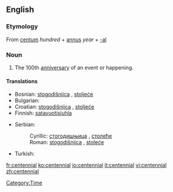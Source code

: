 ==English==

===Etymology===
From {{etyl|la}} [[centum]] ''hundred'' + [[annus]] ''year'' + [[-al]]

===Noun===
{{wikipedia}}
{{en-noun}}

# The 100th [[anniversary]] of an event or happening.

====Translations====
{{trans-top|100th anniversary}}
* Bosnian: [[stogodišnjica]] {{f}}, [[stoljeće]] {{n}}
* Bulgarian: {{t|bg|стогодишнина|f}}
* Croatian: [[stogodišnjica]] {{f}}, [[stoljeće]] {{n}}
* Finnish: [[satavuotisjuhla]]
{{trans-mid}}
* Serbian:
*: Cyrillic: [[стогодишњица]] {{f}}, [[столеће]] {{n}}
*: Roman: [[stogodišnjica]] {{f}}, [[stoleće]] {{n}}
* Turkish: {{t|tr|yüzüncü yıldönümü}}
{{trans-bottom}}

[[Category:Time]]

[[fr:centennial]]
[[ko:centennial]]
[[io:centennial]]
[[it:centennial]]
[[vi:centennial]]
[[zh:centennial]]
